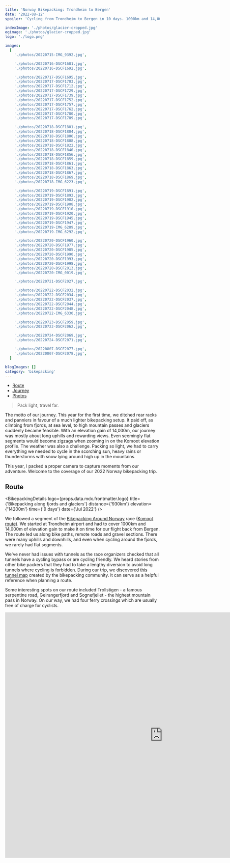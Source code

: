 ```yaml
---
title: 'Norway Bikepacking: Trondheim to Bergen'
date: '2022-08-12'
spoiler: 'Cycling from Trondheim to Bergen in 10 days. 1000km and 14,000m of elevation gain. Fjords, ferries and glaciers.'

indexImage: './photos/glacier-cropped.jpg'
ogimage: './photos/glacier-cropped.jpg'
logo: './logo.png'

images:
  [
    './photos/20220715-IMG_9392.jpg',

    './photos/20220716-DSCF1681.jpg',
    './photos/20220716-DSCF1692.jpg',

    './photos/20220717-DSCF1695.jpg',
    './photos/20220717-DSCF1703.jpg',
    './photos/20220717-DSCF1712.jpg',
    './photos/20220717-DSCF1729.jpg',
    './photos/20220717-DSCF1739.jpg',
    './photos/20220717-DSCF1752.jpg',
    './photos/20220717-DSCF1757.jpg',
    './photos/20220717-DSCF1762.jpg',
    './photos/20220717-DSCF1780.jpg',
    './photos/20220717-DSCF1789.jpg',

    './photos/20220718-DSCF1801.jpg',
    './photos/20220718-DSCF1804.jpg',
    './photos/20220718-DSCF1806.jpg',
    './photos/20220718-DSCF1808.jpg',
    './photos/20220718-DSCF1822.jpg',
    './photos/20220718-DSCF1840.jpg',
    './photos/20220718-DSCF1856.jpg',
    './photos/20220718-DSCF1859.jpg',
    './photos/20220718-DSCF1861.jpg',
    './photos/20220718-DSCF1863.jpg',
    './photos/20220718-DSCF1867.jpg',
    './photos/20220718-DSCF1869.jpg',
    './photos/20220718-IMG_6223.jpg',

    './photos/20220719-DSCF1891.jpg',
    './photos/20220719-DSCF1892.jpg',
    './photos/20220719-DSCF1902.jpg',
    './photos/20220719-DSCF1908.jpg',
    './photos/20220719-DSCF1910.jpg',
    './photos/20220719-DSCF1920.jpg',
    './photos/20220719-DSCF1945.jpg',
    './photos/20220719-DSCF1947.jpg',
    './photos/20220719-IMG_6289.jpg',
    './photos/20220719-IMG_6292.jpg',

    './photos/20220720-DSCF1960.jpg',
    './photos/20220720-DSCF1977.jpg',
    './photos/20220720-DSCF1985.jpg',
    './photos/20220720-DSCF1990.jpg',
    './photos/20220720-DSCF1993.jpg',
    './photos/20220720-DSCF1998.jpg',
    './photos/20220720-DSCF2013.jpg',
    './photos/20220720-IMG_0019.jpg',

    './photos/20220721-DSCF2027.jpg',

    './photos/20220722-DSCF2032.jpg',
    './photos/20220722-DSCF2034.jpg',
    './photos/20220722-DSCF2037.jpg',
    './photos/20220722-DSCF2044.jpg',
    './photos/20220722-DSCF2048.jpg',
    './photos/20220722-IMG_6330.jpg',

    './photos/20220723-DSCF2059.jpg',
    './photos/20220723-DSCF2062.jpg',

    './photos/20220724-DSCF2069.jpg',
    './photos/20220724-DSCF2071.jpg',

    './photos/20220807-DSCF2077.jpg',
    './photos/20220807-DSCF2078.jpg',
  ]

blogImages: []
category: 'bikepacking'
---
```


- [Route](#route)
- [Journey](#journey)
- [Photos](#image-gallery)

<MakeItBigContainer>
  <ImageComponent
    image={props.data.mdx.frontmatter.images[41]}
    description=""
  />
</MakeItBigContainer>

> Pack light, travel far.

The motto of our journey. This year for the first time, we ditched rear racks and panniers in favour of a much lighter bikepacking setup. It paid off, as climbing from fjords, at sea level, to high mountain passes and glaciers suddenly became feasible. With an elevation gain of 14,000m, our journey was mostly about long uphills and rewarding views. Even seemingly flat segments would become zigzags when zooming in on the Komoot elevation profile. The weather was also a challenge. Packing so light, we had to carry everything we needed to cycle in the scorching sun, heavy rains or thunderstorms with snow lying around high up in the mountains.

This year, I packed a proper camera to capture moments from our adventure. Welcome to the coverage of our 2022 Norway bikepacking trip.

## Route

<BikepackingDetails
  logo={props.data.mdx.frontmatter.logo}
  title={'Bikepacking along fjords and glaciers'}
  distance={'930km'}
  elevation={'14200m'}
  time={'9 days'}
  date={'Jul 2022'}
/>

We followed a segment of the [Bikepacking Around Norway](https://www.adventurebikeracing.com/aroundnorway/) race ([Komoot route](https://www.komoot.com/collection/1305106/-around-norway)). We started at Trondheim airport and had to cover 1000km and 14,000m of elevation gain to make it on time for our flight back from Bergen. The route led us along bike paths, remote roads and gravel sections. There were many uphills and downhills, and even when cycling around the fjords, we rarely had flat segments.

We've never had issues with tunnels as the race organizers checked that all tunnels have a cycling bypass or are cycling friendly. We heard stories from other bike packers that they had to take a lengthy diversion to avoid long tunnels where cycling is forbidden. During our trip, we discovered [this tunnel map](https://www.cycletourer.co.uk/maps/tunnelmap.shtml) created by the bikepacking community. It can serve as a helpful reference when planning a route.

Some interesting spots on our route included Trollstigen - a famous serpentine road, Geirangerfjord and Sognefjellet - the highest mountain pass in Norway. On our way, we had four ferry crossings which are usually free of charge for cyclists.

<MakeItBigContainer>
  <LazyIframe height="800px">
    <iframe
      src="https://www.komoot.com/tour/752460002/embed?profile=1"
      width="1024"
      height="800"
      frameborder="0"
      scrolling="no"
      loading="lazy"
      style={{ margin: 0 }}
    />
  </LazyIframe>
</MakeItBigContainer>

## Wildcamping

The freedom to stay and camp anywhere in nature is taken from [the Everyman's Right](https://www.lifeinnorway.net/camping-in-norway/) (Norwegian Allemannsretten). It is a customary right of everyone to enjoy nature regardless of ownership of the land. It's permitted to wild camp for a maximum of 2 nights in the same spot, on uncultivated land and at least 150m from the nearest house.

During our trip, we had no problem finding wild camping spots. We camped in different locations, near lakes, fjords and forests.

## Journey

### Days 1-3: Norwegian climbing prelude

I could see forests, snow-topped peaks, lakes and immense masses of clouds through the cabin window as the plane descended towards Trondheim airport. Norway welcomed us with rain. It was only 13 degrees outside. A chilly temperature struck us as we exited the plane.

Upon arrival at the airport's main hall with our bikes packed in boxes, we learned that nothing gets lost in nature. Other bikepackers approached us, asking us to reuse our cardboard boxes. They also shared stories and gave tips for our journey. The most helpful advice was to ditch Apple weather in favour of a local weather provider, [yr.no](https://www.yr.no/), which works fantastic for that region.

Soon, we finished assembling our bikes, mounted the bags, and put on our warm, rainproof clothes. We were ready for the adventure to begin.

<MakeItBigContainer>
  <ImageComponent
    image={props.data.mdx.frontmatter.images[0]}
    description="All of us at the Trondheim airport, ready to start the trip"
  />
</MakeItBigContainer>

The first two days of the trip were the coldest. I was unhappy with my choice of leaving GoreTex gloves and winter leg warmers at home. It was windy, cold, with constant drizzle. We spent the first night wild-camping on a lake. The temperature dropped so low that I felt cold in my 0 degrees comfort sleeping bag. On the second day, we cycled up to Oppdal, a ski resort town. It was still chilly outside, but at least it stopped raining. Camping in the forest near the city allowed us to get breakfast from a local supermarket.

The constant cold weather worried me as we planned to climb high mountain passes. Luckily, on the third day of the journey, the weather got a bit better, and the weather forecast for the coming days improved. On our third night, we wild camp at Langfjorden with spectacular fjord views. It was a great spot to recover before coming days full of long climbs.

<MakeItBigContainer>
  <ImageComponent
    image={props.data.mdx.frontmatter.images[2]}
    description="One of the few gravel sections"
    isRow
  />
  <ThreePhotosContainer>
    <ImageComponent image={props.data.mdx.frontmatter.images[12]} isRow />
    <ImageComponent
      image={props.data.mdx.frontmatter.images[1]}
      description="Brewing morning coffee"
      noPadding
    />
    <ImageComponent image={props.data.mdx.frontmatter.images[11]} isRow />
  </ThreePhotosContainer>
  <Container>
    <Column>
      <ImageComponent image={props.data.mdx.frontmatter.images[7]} isRow />
    </Column>
    <Column>
      <ImageComponent image={props.data.mdx.frontmatter.images[9]} isRow />
    </Column>
    <Column>
      <ImageComponent image={props.data.mdx.frontmatter.images[10]} isRow />
    </Column>
  </Container>
</MakeItBigContainer>

### Days 4-7: Up, up, up

That was the most beautiful part of the trip. It finally became less rainy, and from time to time, we could even see the sun burst through the thick layer of clouds. Better weather made us start the most challenging part of our trip in a good mood. Four challenging climbs awaited us: Trollsteigen, then two uphills around Geirangerfjord, and finally Sognefjellet mountain pass, which took us to 1428m.

Another challenge was food. There were (surprisingly!) no grocery stores high up in the mountains. Carrying all the necessary food up the mountains was not feasible as we wanted to save weight during the climb, and also our bags were already packed to their limits. Therefore, after every climb, we still had to cycle an extra distance to reach an open grocery store down in the valley.

#### Trollstiegen

Trollstigen is one of the most visually stunning cycling climbs I've ever done. The climb starts at Romsdalsfjorden and sneaks up the dramatic, rocky mountainside to 870m. It has 11 famously sharp turns and the average gradient for the central part of the climb hovers around 8%.

<MakeItBigContainer>
  <ImageComponent
    image={props.data.mdx.frontmatter.images[19]}
    description="View of Trollstiegen serpentine road"
    isRow
  />
  <ThreePhotosContainer>
    <ImageComponent
      image={props.data.mdx.frontmatter.images[23]}
      description="Lake at the top of Trollstiegen"
      isRow
    />
    <ImageComponent image={props.data.mdx.frontmatter.images[22]} noPadding />
    <ImageComponent image={props.data.mdx.frontmatter.images[25]} isRow />
  </ThreePhotosContainer>
</MakeItBigContainer>

#### Geiranger

To begin our main climb that day, we first had to reach Geiranger by Møllsbygda. It meant starting our day with 630m of uphill and steep descent to the Geirangerfjord. We took a short break in the village, and soon we were off to a 1000m climb that spanned almost 17km. With the surroundings created by the ice age, when glaciers carved out fjords and sculpted the high mountains, calling this route impressive is an understatement.

<MakeItBigContainer>
  <ThreePhotosContainer>
    <ImageComponent
      image={props.data.mdx.frontmatter.images[28]}
      description="Geiranger village and Geirangerfjord as seen from the start of the second climb that day"
      isRow
    />
    <ImageComponent
      image={props.data.mdx.frontmatter.images[33]}
      description="Break after finishing the second climb"
      noPadding
    />
    <ImageComponent image={props.data.mdx.frontmatter.images[34]} isRow />
  </ThreePhotosContainer>
  <Container>
    <Column>
      <ImageComponent
        image={props.data.mdx.frontmatter.images[26]}
        description="Geirangerfjord viewpoint"
        isRow
      />
    </Column>
    <Column>
      <ImageComponent image={props.data.mdx.frontmatter.images[31]} isRow />
    </Column>
  </Container>
</MakeItBigContainer>

#### Sognefjellet

Sognefjellet is northern Europe's highest mountain pass, reaching 1428m. It was a long 50km climb, starting in Lom. It took us almost 5 hours of cycling uphill to get to the top. Upon reaching the highest point on the road, we could see the glacier's blue tongue. Fortunately, we snapped a few pictures at the top before the forecasted thunderstorms and heavy rain started. We were in luck - just 100m away, there was an excellent tourist shelter where we waited for almost 2 hours hoping for the weather to improve. Unfortunately, it didn't, so we put on rain jackets and every warm layer we had and proceeded to a long, rainy and windy descent to Lustrafjorden.

<MakeItBigContainer>
  <ImageComponent
    image={props.data.mdx.frontmatter.images[36]}
    description="Climbing up Sognefjellet, halfway there"
    isRow
  />
  <ThreePhotosContainer>
    <ImageComponent
      image={props.data.mdx.frontmatter.images[37]}
      description="Bike pic at the top"
      isRow
    />
    <ImageComponent
      image={props.data.mdx.frontmatter.images[40]}
      description="In our warmest layers and rainproof shell - ready for the descent"
      noPadding
    />
    <ImageComponent
      image={props.data.mdx.frontmatter.images[39]}
      description="Thunderstorm seen from the shelter"
      isRow
    />
  </ThreePhotosContainer>
  <ImageComponent
    image={props.data.mdx.frontmatter.images[41]}
    description="Cycling on 1400m with the glacier in the back"
    isRow
  />
</MakeItBigContainer>

### Day 8-10: One more climb, and soon Bergen

The weather changed completely. Instead of cold and rain, we had to ride in scorching sun and heat. After passing the last 1000m "tooth" on the route elevation profile, we were done with substantial climbs and had a relatively flat segment to Bergen.

The rainiest city in Europe didn't disappoint us. It rained for almost 100% of our time there. Looking for shelter, we entered a fish market next to the harbour. There we had a proper seafood feast and some beers.

<MakeItBigContainer>
  <ThreePhotosContainer>
    <ImageComponent
      image={props.data.mdx.frontmatter.images[47]}
      description="Last 1000m climb"
      isRow
    />
    <ImageComponent image={props.data.mdx.frontmatter.images[45]} noPadding />
    <ImageComponent image={props.data.mdx.frontmatter.images[46]} isRow />
  </ThreePhotosContainer>
  <Container>
    <Column>
      <ImageComponent image={props.data.mdx.frontmatter.images[49]} />
    </Column>
    <Column>
      <ImageComponent image={props.data.mdx.frontmatter.images[52]} isRow />
    </Column>
    <Column>
      <ImageComponent
        image={props.data.mdx.frontmatter.images[54]}
        description="Fish market in Bergen"
      />
    </Column>
  </Container>
</MakeItBigContainer>

On the last day of the trip, we cycled to [Trek Bergen](https://trekbergen.no/) bike shop, as we had asked them to save cardboard bike boxes for us. They did it for free! We spent 2 hours disassembling and packing our bikes at the airport. We were heading home thinking about next year's bikepacking adventure.

<ImageGallery images={props.data.mdx.frontmatter.images} />
